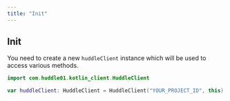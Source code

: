 ```yaml
---
title: "Init"
---
```


## Init

You need to create a new `huddleClient` instance which will be used to access various methods.

```kotlin
import com.huddle01.kotlin_client.HuddleClient

var huddleClient: HuddleClient = HuddleClient("YOUR_PROJECT_ID", this)
```